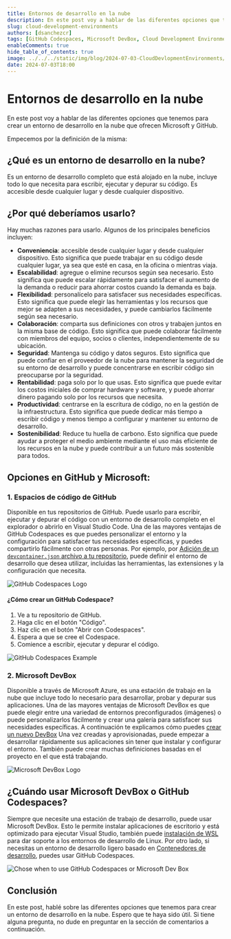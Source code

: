 ```yaml
---
title: Entornos de desarrollo en la nube
description: En este post voy a hablar de las diferentes opciones que tenemos para crear un entorno de desarrollo en la nube.
slug: cloud-development-environments
authors: [dsanchezcr]
tags: [GitHub Codespaces, Microsoft DevBox, Cloud Development Environments]
enableComments: true
hide_table_of_contents: true
image: ../../../static/img/blog/2024-07-03-CloudDevlopmentEnvironments/cde.jpeg
date: 2024-07-03T18:00
---
```


# Entornos de desarrollo en la nube

En este post voy a hablar de las diferentes opciones que tenemos para crear un entorno de desarrollo en la nube que ofrecen Microsoft y GitHub.

<!--truncate-->

Empecemos por la definición de la misma:

## ¿Qué es un entorno de desarrollo en la nube?

Es un entorno de desarrollo completo que está alojado en la nube, incluye todo lo que necesita para escribir, ejecutar y depurar su código. Es accesible desde cualquier lugar y desde cualquier dispositivo.

## ¿Por qué deberíamos usarlo?

Hay muchas razones para usarlo. Algunos de los principales beneficios incluyen:

*   **Conveniencia**: accesible desde cualquier lugar y desde cualquier dispositivo. Esto significa que puede trabajar en su código desde cualquier lugar, ya sea que esté en casa, en la oficina o mientras viaja.
*   **Escalabilidad**: agregue o elimine recursos según sea necesario. Esto significa que puede escalar rápidamente para satisfacer el aumento de la demanda o reducir para ahorrar costos cuando la demanda es baja.
*   **Flexibilidad**: personalícelo para satisfacer sus necesidades específicas. Esto significa que puede elegir las herramientas y los recursos que mejor se adapten a sus necesidades, y puede cambiarlos fácilmente según sea necesario.
*   **Colaboración**: comparta sus definiciones con otros y trabajen juntos en la misma base de código. Esto significa que puede colaborar fácilmente con miembros del equipo, socios o clientes, independientemente de su ubicación.
*   **Seguridad**: Mantenga su código y datos seguros. Esto significa que puede confiar en el proveedor de la nube para mantener la seguridad de su entorno de desarrollo y puede concentrarse en escribir código sin preocuparse por la seguridad.
*   **Rentabilidad**: paga solo por lo que usas. Esto significa que puede evitar los costos iniciales de comprar hardware y software, y puede ahorrar dinero pagando solo por los recursos que necesita.
*   **Productividad**: centrarse en la escritura de código, no en la gestión de la infraestructura. Esto significa que puede dedicar más tiempo a escribir código y menos tiempo a configurar y mantener su entorno de desarrollo.
*   **Sostenibilidad**: Reduce tu huella de carbono. Esto significa que puede ayudar a proteger el medio ambiente mediante el uso más eficiente de los recursos en la nube y puede contribuir a un futuro más sostenible para todos.

## Opciones en GitHub y Microsoft:

### 1. Espacios de código de GitHub

Disponible en tus repositorios de GitHub. Puede usarlo para escribir, ejecutar y depurar el código con un entorno de desarrollo completo en el explorador o abrirlo en Visual Studio Code. Una de las mayores ventajas de GitHub Codespaces es que puedes personalizar el entorno y la configuración para satisfacer tus necesidades específicas, y puedes compartirlo fácilmente con otras personas. Por ejemplo, por [Adición de un `devcontainer.json` archivo a tu repositorio](https://docs.github.com/codespaces/setting-up-your-project-for-codespaces/adding-a-dev-container-configuration/introduction-to-dev-containers#using-the-default-dev-container-configuration), puede definir el entorno de desarrollo que desea utilizar, incluidas las herramientas, las extensiones y la configuración que necesita.

![GitHub Codespaces Logo](pathname:///img/blog/2024-07-03-CloudDevlopmentEnvironments/GitHubCodespaces.png)

#### ¿Cómo crear un GitHub Codespace?

1.  Ve a tu repositorio de GitHub.
2.  Haga clic en el botón "Código".
3.  Haz clic en el botón "Abrir con Codespaces".
4.  Espera a que se cree el Codespace.
5.  Comience a escribir, ejecutar y depurar el código.

![GitHub Codespaces Example](pathname:///img/blog/2024-07-03-CloudDevlopmentEnvironments/CreateGHCodespaces.jpg)

### 2. Microsoft DevBox

Disponible a través de Microsoft Azure, es una estación de trabajo en la nube que incluye todo lo necesario para desarrollar, probar y depurar sus aplicaciones. Una de las mayores ventajas de Microsoft DevBox es que puede elegir entre una variedad de entornos preconfigurados (imágenes) o puede personalizarlos fácilmente y crear una galería para satisfacer sus necesidades específicas. A continuación te explicamos cómo puedes [crear un nuevo DevBox](https://docs.microsoft.com/azure/dev-box/quickstart-create-dev-box) Una vez creadas y aprovisionadas, puede empezar a desarrollar rápidamente sus aplicaciones sin tener que instalar y configurar el entorno. También puede crear muchas definiciones basadas en el proyecto en el que está trabajando.

![Microsoft DevBox Logo](pathname:///img/blog/2024-07-03-CloudDevlopmentEnvironments/DevBox.png)

## ¿Cuándo usar Microsoft DevBox o GitHub Codespaces?

Siempre que necesite una estación de trabajo de desarrollo, puede usar Microsoft DevBox. Esto le permite instalar aplicaciones de escritorio y está optimizado para ejecutar Visual Studio, también puede [instalación de WSL](https://learn.microsoft.com/windows/wsl/install) para dar soporte a los entornos de desarrollo de Linux. Por otro lado, si necesitas un entorno de desarrollo ligero basado en [Contenedores de desarrollo](https://containers.dev), puedes usar GitHub Codespaces.

![Chose when to use GitHub Codespaces or Microsoft Dev Box](pathname:///img/blog/2024-07-03-CloudDevlopmentEnvironments/ChoseCDE.jpg)

## Conclusión

En este post, hablé sobre las diferentes opciones que tenemos para crear un entorno de desarrollo en la nube. Espero que te haya sido útil. Si tiene alguna pregunta, no dude en preguntar en la sección de comentarios a continuación.